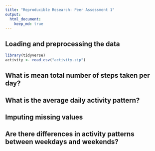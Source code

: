 ```yaml
---
title: "Reproducible Research: Peer Assessment 1"
output: 
  html_document:
    keep_md: true
---
```



## Loading and preprocessing the data
```r
library(tidyverse)
activity <- read_csv("activity.zip")
```

## What is mean total number of steps taken per day?



## What is the average daily activity pattern?



## Imputing missing values



## Are there differences in activity patterns between weekdays and weekends?
